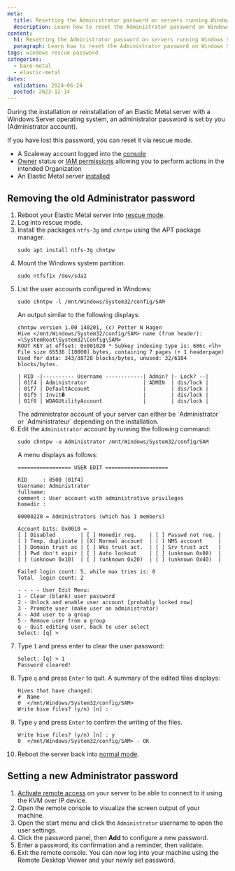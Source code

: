 ```yaml
---
meta:
  title: Resetting the Administrator password on servers running Windows Server
  description: Learn how to reset the Administrator password on Windows Server quickly and securely.
content:
  h1: Resetting the Administrator password on servers running Windows Server
  paragraph: Learn how to reset the Administrator password on Windows Server quickly and securely.
tags: windows rescue password
categories:
  - bare-metal
  - elastic-metal
dates:
  validation: 2024-06-24
  posted: 2023-12-14
---
```


During the installation or reinstallation of an Elastic Metal server with a Windows Server operating system, an administrator password is set by you (Administrator account).

If you have lost this password, you can reset it via rescue mode.

<Macro id="requirements" />

- A Scaleway account logged into the [console](https://console.scaleway.com)
- [Owner](/identity-and-access-management/iam/concepts/#owner) status or [IAM permissions](/identity-and-access-management/iam/concepts/#permission) allowing you to perform actions in the intended Organization
- An Elastic Metal server [installed](/bare-metal/elastic-metal/quickstart/#how-to-create-an-elastic-metal-server)

## Removing the old Administrator password

1. Reboot your Elastic Metal server into [rescue mode](/bare-metal/elastic-metal/how-to/use-rescue-mode/).
2. Log into rescue mode.
3. Install the packages `ntfs-3g` and `chntpw` using the APT package manager.
    ```
    sudo apt install ntfs-3g chntpw
    ```
4. Mount the Windows system partition.
    ```
    sudo ntfsfix /dev/sda2
    ```
5. List the user accounts configured in Windows:
    ```
    sudo chntpw -l /mnt/Windows/System32/config/SAM
    ```
    An output similar to the following displays:
    ```
    chntpw version 1.00 140201, (c) Petter N Hagen
    Hive </mnt/Windows/System32/config/SAM> name (from header): <\SystemRoot\System32\Config\SAM>
    ROOT KEY at offset: 0x001020 * Subkey indexing type is: 686c <lh>
    File size 65536 [10000] bytes, containing 7 pages (+ 1 headerpage)
    Used for data: 343/38728 blocks/bytes, unused: 32/6104 blocks/bytes.

    | RID -|---------- Username ------------| Admin? |- Lock? --|
    | 01f4 | Administrator                  | ADMIN  | dis/lock |
    | 01f7 | DefaultAccount                 |        | dis/lock |
    | 01f5 | Invit�                         |        | dis/lock |
    | 01f8 | WDAGUtilityAccount             |        | dis/lock |
    ```
    <Message type="tip">
      The administrator account of your server can either be `Administrator` or `Administrateur` depending on the installation.
    </Message>
6. Edit the `Administrator` account by running the following command:
    ```
    sudo chntpw -u Administrator /mnt/Windows/System32/config/SAM
    ```
    A menu displays as follows:
    ```
    ================= USER EDIT ====================

    RID     : 0500 [01f4]
    Username: Administrator
    fullname:
    comment : User account with administrative privileges
    homedir :

    00000220 = Administrators (which has 1 members)

    Account bits: 0x0010 =
    [ ] Disabled        | [ ] Homedir req.    | [ ] Passwd not req. |
    [ ] Temp. duplicate | [X] Normal account  | [ ] NMS account     |
    [ ] Domain trust ac | [ ] Wks trust act.  | [ ] Srv trust act   |
    [ ] Pwd don't expir | [ ] Auto lockout    | [ ] (unknown 0x08)  |
    [ ] (unknown 0x10)  | [ ] (unknown 0x20)  | [ ] (unknown 0x40)  |

    Failed login count: 5, while max tries is: 0
    Total  login count: 2

    - - - - User Edit Menu:
    1 - Clear (blank) user password
    2 - Unlock and enable user account [probably locked now]
    3 - Promote user (make user an administrator)
    4 - Add user to a group
    5 - Remove user from a group
    q - Quit editing user, back to user select
    Select: [q] >
    ```
7. Type `1` and press enter to clear the user password:
    ```
    Select: [q] > 1
    Password cleared!
    ```
8. Type `q` and press `Enter` to quit. A summary of the edited files displays:
    ```
    Hives that have changed:
    #  Name
    0  </mnt/Windows/System32/config/SAM>
    Write hive files? (y/n) [n] :
    ```
9. Type `y` and press `Enter` to confirm the writing of the files.
    ```
    Write hive files? (y/n) [n] : y
    0  </mnt/Windows/System32/config/SAM> - OK
    ```
10. Reboot the server back into [normal mode](/bare-metal/elastic-metal/how-to/use-rescue-mode/#rebooting-back-to-normal-mode).

## Setting a new Administrator password

1. [Activate remote access](/bare-metal/elastic-metal/how-to/activate-remote-access/) on your server to be able to connect to it using the KVM over IP device.
2. Open the remote console to visualize the screen output of your machine.
3. Open the start menu and click the `Administrator` username to open the user settings.
4. Click the password panel, then **Add** to configure a new password.
5. Enter a password, its confirmation and a reminder, then validate.
6. Exit the remote console.
    You can now log into your machine using the Remote Desktop Viewer and your newly set password.